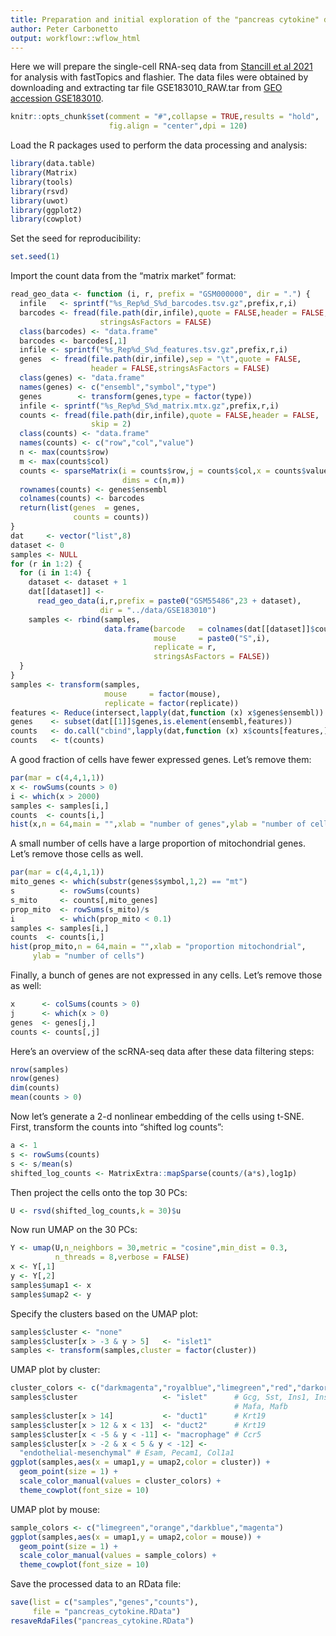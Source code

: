 ```yaml
---
title: Preparation and initial exploration of the "pancreas cytokine" data set
author: Peter Carbonetto
output: workflowr::wflow_html
---
```


Here we will prepare the single-cell RNA-seq data from
[Stancill et al 2021][stancill2021function] for analysis with
fastTopics and flashier. The data files were obtained by downloading
and extracting tar file GSE183010_RAW.tar from
[GEO accession GSE183010][stancill2021function-geo].

```r
knitr::opts_chunk$set(comment = "#",collapse = TRUE,results = "hold",
                      fig.align = "center",dpi = 120)
```

Load the R packages used to perform the data processing and analysis:

```r
library(data.table)
library(Matrix)
library(tools)
library(rsvd)
library(uwot)
library(ggplot2)
library(cowplot)
```

Set the seed for reproducibility:

```r
set.seed(1)
```

Import the count data from the "matrix market" format:

```r
read_geo_data <- function (i, r, prefix = "GSM000000", dir = ".") {
  infile   <- sprintf("%s_Rep%d_S%d_barcodes.tsv.gz",prefix,r,i)
  barcodes <- fread(file.path(dir,infile),quote = FALSE,header = FALSE,
                    stringsAsFactors = FALSE)
  class(barcodes) <- "data.frame"
  barcodes <- barcodes[,1]
  infile <- sprintf("%s_Rep%d_S%d_features.tsv.gz",prefix,r,i)
  genes  <- fread(file.path(dir,infile),sep = "\t",quote = FALSE,
                  header = FALSE,stringsAsFactors = FALSE)
  class(genes) <- "data.frame"
  names(genes) <- c("ensembl","symbol","type")
  genes        <- transform(genes,type = factor(type))
  infile <- sprintf("%s_Rep%d_S%d_matrix.mtx.gz",prefix,r,i)
  counts <- fread(file.path(dir,infile),quote = FALSE,header = FALSE,
                  skip = 2)
  class(counts) <- "data.frame"
  names(counts) <- c("row","col","value")
  n <- max(counts$row)
  m <- max(counts$col)
  counts <- sparseMatrix(i = counts$row,j = counts$col,x = counts$value,
                         dims = c(n,m))
  rownames(counts) <- genes$ensembl
  colnames(counts) <- barcodes
  return(list(genes  = genes,
			  counts = counts))
}
dat     <- vector("list",8)
dataset <- 0
samples <- NULL
for (r in 1:2) {
  for (i in 1:4) {
    dataset <- dataset + 1
    dat[[dataset]] <-
	  read_geo_data(i,r,prefix = paste0("GSM55486",23 + dataset),
	                dir = "../data/GSE183010")
	samples <- rbind(samples,
	                 data.frame(barcode   = colnames(dat[[dataset]]$counts),
					            mouse     = paste0("S",i),
					            replicate = r,
								stringsAsFactors = FALSE))
  }
}
samples <- transform(samples,
                     mouse     = factor(mouse),
					 replicate = factor(replicate))
features <- Reduce(intersect,lapply(dat,function (x) x$genes$ensembl))
genes    <- subset(dat[[1]]$genes,is.element(ensembl,features))
counts   <- do.call("cbind",lapply(dat,function (x) x$counts[features,]))
counts   <- t(counts)
```

A good fraction of cells have fewer expressed genes. Let's remove them:

```r
par(mar = c(4,4,1,1))
x <- rowSums(counts > 0)
i <- which(x > 2000)
samples <- samples[i,]
counts  <- counts[i,]
hist(x,n = 64,main = "",xlab = "number of genes",ylab = "number of cells")
```

A small number of cells have a large proportion of mitochondrial genes.
Let's remove those cells as well.

```r
par(mar = c(4,4,1,1))
mito_genes <- which(substr(genes$symbol,1,2) == "mt")
s          <- rowSums(counts)
s_mito     <- counts[,mito_genes]
prop_mito  <- rowSums(s_mito)/s
i          <- which(prop_mito < 0.1)
samples <- samples[i,]
counts  <- counts[i,]
hist(prop_mito,n = 64,main = "",xlab = "proportion mitochondrial",
     ylab = "number of cells")
```

Finally, a bunch of genes are not expressed in any cells. Let's remove
those as well:

```r
x      <- colSums(counts > 0)
j      <- which(x > 0)
genes  <- genes[j,]
counts <- counts[,j]
```

Here's an overview of the scRNA-seq data after these data filtering
steps:

```r
nrow(samples)
nrow(genes)
dim(counts)
mean(counts > 0)
```

Now let's generate a 2-d nonlinear embedding of the cells using
t-SNE. First, transform the counts into "shifted log counts":

```r
a <- 1
s <- rowSums(counts)
s <- s/mean(s)
shifted_log_counts <- MatrixExtra::mapSparse(counts/(a*s),log1p)
```

Then project the cells onto the top 30 PCs:

```r
U <- rsvd(shifted_log_counts,k = 30)$u
```

Now run UMAP on the 30 PCs:

```r
Y <- umap(U,n_neighbors = 30,metric = "cosine",min_dist = 0.3,
          n_threads = 8,verbose = FALSE)
x <- Y[,1]
y <- Y[,2]
samples$umap1 <- x
samples$umap2 <- y
```

Specify the clusters based on the UMAP plot:

```r
samples$cluster <- "none"
samples$cluster[x > -3 & y > 5]   <- "islet1" 
samples <- transform(samples,cluster = factor(cluster))
```

UMAP plot by cluster:

```r
cluster_colors <- c("darkmagenta","royalblue","limegreen","red","darkorange")
samples$cluster                   <- "islet"      # Gcg, Sst, Ins1, Ins2, Ppy, 
                                                  # Mafa, Mafb
samples$cluster[x > 14]           <- "duct1"      # Krt19
samples$cluster[x > 12 & x < 13]  <- "duct2"      # Krt19
samples$cluster[x < -5 & y < -11] <- "macrophage" # Ccr5
samples$cluster[x > -2 & x < 5 & y < -12] <- 
  "endothelial-mesenchymal" # Esam, Pecam1, Col1a1
ggplot(samples,aes(x = umap1,y = umap2,color = cluster)) +
  geom_point(size = 1) +
  scale_color_manual(values = cluster_colors) +
  theme_cowplot(font_size = 10)
```

UMAP plot by mouse:

```r
sample_colors <- c("limegreen","orange","darkblue","magenta")
ggplot(samples,aes(x = umap1,y = umap2,color = mouse)) +
  geom_point(size = 1) +
  scale_color_manual(values = sample_colors) +
  theme_cowplot(font_size = 10)
```

Save the processed data to an RData file:

```r
save(list = c("samples","genes","counts"),
     file = "pancreas_cytokine.RData")
resaveRdaFiles("pancreas_cytokine.RData")
```

[stancill2021function]: https://doi.org/10.1093/function/zqab063
[stancill2021function-geo]: https://www.ncbi.nlm.nih.gov/geo/query/acc.cgi?acc=GSE183010
